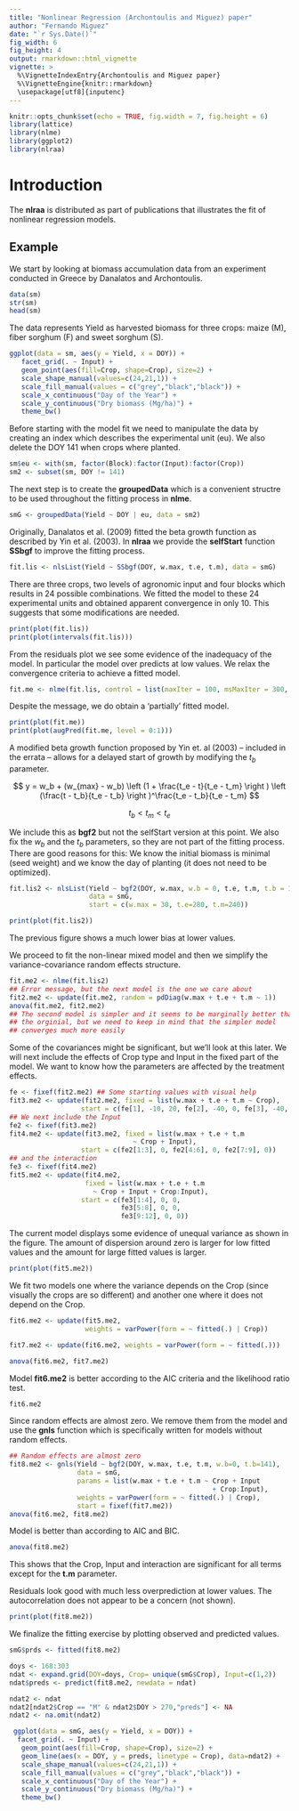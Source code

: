 ```yaml
---
title: "Nonlinear Regression (Archontoulis and Miguez) paper"
author: "Fernando Miguez"
date: "`r Sys.Date()`"
fig_width: 6
fig_height: 4
output: rmarkdown::html_vignette
vignette: >
  %\VignetteIndexEntry{Archontoulis and Miguez paper}
  %\VignetteEngine{knitr::rmarkdown}
  \usepackage[utf8]{inputenc}
---
```


```r
knitr::opts_chunk$set(echo = TRUE, fig.width = 7, fig.height = 6)
library(lattice)
library(nlme)
library(ggplot2)
library(nlraa)
```

# Introduction

The **nlraa** is distributed as part of publications that illustrates the
fit of nonlinear regression models. 

## Example

We start by looking at biomass accumulation data from an experiment conducted in
Greece by Danalatos and Archontoulis. 

```r
data(sm)
str(sm)
head(sm)
```

The data represents Yield as harvested biomass for three crops: maize
(M), fiber sorghum (F) and sweet sorghum (S).

```r
ggplot(data = sm, aes(y = Yield, x = DOY)) +
   facet_grid(. ~ Input) +
   geom_point(aes(fill=Crop, shape=Crop), size=2) +
   scale_shape_manual(values=c(24,21,1)) +
   scale_fill_manual(values = c("grey","black","black")) +
   scale_x_continuous("Day of the Year") +
   scale_y_continuous("Dry biomass (Mg/ha)") +
   theme_bw()
```

Before starting with the model fit we need to manipulate the data by creating an
index which describes the experimental unit (eu).  We also delete the DOY 141
when crops where planted.

```r
sm$eu <- with(sm, factor(Block):factor(Input):factor(Crop))
sm2 <- subset(sm, DOY != 141)
```

The next step is to create the **groupedData** which is a convenient structre
to be used throughout the fitting process in **nlme**.

```r
smG <- groupedData(Yield ~ DOY | eu, data = sm2)
```

Originally, Danalatos et al. (2009) fitted the beta growth function as
described by Yin et al. (2003). In **nlraa** we provide the **selfStart**
function **SSbgf** to improve the fitting process.

```r
fit.lis <- nlsList(Yield ~ SSbgf(DOY, w.max, t.e, t.m), data = smG)
```

There are three crops, two levels of agronomic input and four blocks
which results in 24 possible combinations. We fitted the model to
these 24 experimental units and obtained apparent convergence in only
10. This suggests that some modifications are needed.

```r
print(plot(fit.lis))
print(plot(intervals(fit.lis)))
```

From the residuals plot we see some evidence of the inadequacy of the
model. In particular the model over predicts at low values. We relax
the convergence criteria to achieve a fitted model.

```r
fit.me <- nlme(fit.lis, control = list(maxIter = 100, msMaxIter = 300, pnlsMaxIter = 20))
```

Despite the message, we do obtain a 'partially' fitted model.

```r
print(plot(fit.me))
print(plot(augPred(fit.me, level = 0:1)))
```

A modified beta growth function proposed by Yin et. al (2003) -- included in the
errata -- allows for a delayed start of growth by modifying the $t_b$ parameter.

$$ 
y = w_b + (w_{max} - w_b) \left (1 + \frac{t_e - t}{t_e - t_m} \right ) \left (\frac{t - t_b}{t_e - t_b} \right )^\frac{t_e - t_b}{t_e - t_m}
$$

$$
t_b < t_m < t_e 
$$

We include this as **bgf2** but not the selfStart version at this
point. We also fix the $w_b$ and the $t_b$ parameters, so they are not
part of the fitting process. There are good reasons for this: We know
the initial biomass is minimal (seed weight) and we know the day of
planting (it does not need to be optimized).

```r
fit.lis2 <- nlsList(Yield ~ bgf2(DOY, w.max, w.b = 0, t.e, t.m, t.b = 141),
                    data = smG,
                    start = c(w.max = 30, t.e=280, t.m=240))
```

```r
print(plot(fit.lis2))
```

The previous figure shows a much lower bias at lower values.

We proceed to fit the non-linear mixed model and then we simplify the
variance-covariance random effects structure.

```r
fit.me2 <- nlme(fit.lis2)
## Error message, but the next model is the one we care about
fit2.me2 <- update(fit.me2, random = pdDiag(w.max + t.e + t.m ~ 1))
anova(fit.me2, fit2.me2)
## The second model is simpler and it seems to be marginally better than 
## the orginial, but we need to keep in mind that the simpler model
## converges much more easily
```

Some of the covariances might be significant, but we'll look at this later. We
will next include the effects of Crop type and Input in the fixed part of the
model. We want to know how the parameters are affected by the treatment effects.

```r
fe <- fixef(fit2.me2) ## Some starting values with visual help
fit3.me2 <- update(fit2.me2, fixed = list(w.max + t.e + t.m ~ Crop),
                  start = c(fe[1], -10, 20, fe[2], -40, 0, fe[3], -40, 0))
## We next include the Input
fe2 <- fixef(fit3.me2)
fit4.me2 <- update(fit3.me2, fixed = list(w.max + t.e + t.m
                               ~ Crop + Input),
                  start = c(fe2[1:3], 0, fe2[4:6], 0, fe2[7:9], 0))
## and the interaction
fe3 <- fixef(fit4.me2)
fit5.me2 <- update(fit4.me2,
                   fixed = list(w.max + t.e + t.m
                     ~ Crop + Input + Crop:Input),
                  start = c(fe3[1:4], 0, 0,
                            fe3[5:8], 0, 0,
                            fe3[9:12], 0, 0))
```

The current model displays some evidence of unequal variance as shown
in the figure. The amount of dispersion around zero is larger for low fitted values and the amount for large fitted values is larger.

```r
print(plot(fit5.me2))
```

We fit two models one where the variance depends on the Crop (since visually the
crops are so different) and another one where it does not depend on the Crop.

```r
fit6.me2 <- update(fit5.me2,
                   weights = varPower(form = ~ fitted(.) | Crop))

fit7.me2 <- update(fit6.me2, weights = varPower(form = ~ fitted(.)))

anova(fit6.me2, fit7.me2)
```

Model **fit6.me2** is better according to the AIC criteria and the likelihood
ratio test.

```r
fit6.me2
```

Since random effects are almost zero. We remove them from the model and use the
**gnls** function which is specifically written for models without random effects.

```r
## Random effects are almost zero
fit8.me2 <- gnls(Yield ~ bgf2(DOY, w.max, t.e, t.m, w.b=0, t.b=141),
                 data = smG,
                 params = list(w.max + t.e + t.m ~ Crop + Input
                                                   + Crop:Input),
                 weights = varPower(form = ~ fitted(.) | Crop),
                 start = fixef(fit7.me2))
anova(fit6.me2, fit8.me2)
```

Model \code{fit8.me2} is better than \code{fit6.me2} according to AIC and BIC.

```r
anova(fit8.me2)
```

This shows that the Crop, Input and interaction are significant for
all terms except for the **t.m** parameter.

Residuals look good with much less overprediction at lower values. The
autocorrelation does not appear to be a concern (not shown).

```r
print(plot(fit8.me2))
```

We finalize the fitting exercise by plotting observed and predicted values.

```r
smG$prds <- fitted(fit8.me2)

doys <- 168:303
ndat <- expand.grid(DOY=doys, Crop= unique(smG$Crop), Input=c(1,2))
ndat$preds <- predict(fit8.me2, newdata = ndat)

ndat2 <- ndat
ndat2[ndat2$Crop == "M" & ndat2$DOY > 270,"preds"] <- NA
ndat2 <- na.omit(ndat2)
```

```r
 ggplot(data = smG, aes(y = Yield, x = DOY)) +
  facet_grid(. ~ Input) +
   geom_point(aes(fill=Crop, shape=Crop), size=2) +
   geom_line(aes(x = DOY, y = preds, linetype = Crop), data=ndat2) +
   scale_shape_manual(values=c(24,21,1)) +
   scale_fill_manual(values = c("grey","black","black")) +
   scale_x_continuous("Day of the Year") +
   scale_y_continuous("Dry biomass (Mg/ha)") +
   theme_bw()
```



